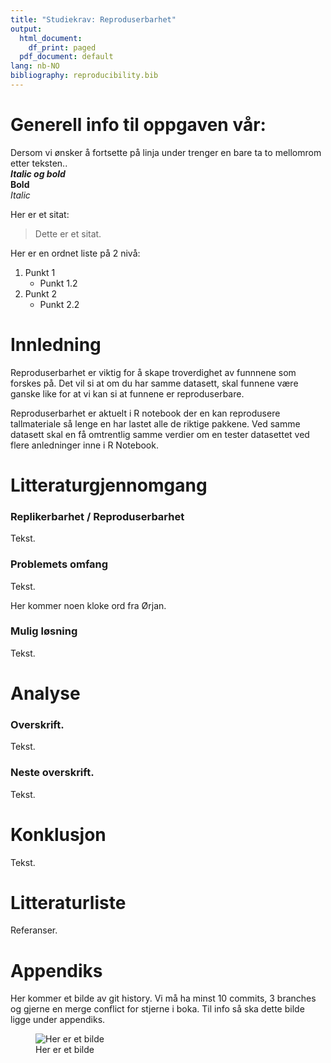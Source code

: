 ```yaml
---
title: "Studiekrav: Reproduserbarhet"
output:
  html_document:
    df_print: paged
  pdf_document: default
lang: nb-NO
bibliography: reproducibility.bib
---
```


# Generell info til oppgaven vår:  
Dersom vi ønsker å fortsette på linja under trenger en bare ta to mellomrom etter teksten..  
_**Italic og bold**_  
**Bold**  
_Italic_

Her er et sitat:  

> Dette er et sitat.

Her er en ordnet liste på  2 nivå:  

1. Punkt 1
    + Punkt 1.2
1. Punkt 2
    + Punkt 2.2

# Innledning
Reproduserbarhet er viktig for å skape troverdighet av funnnene som forskes på. Det vil si at om du har samme datasett, skal funnene være ganske like for at vi kan si at funnene er reproduserbare. 

Reproduserbarhet er aktuelt i R notebook der en kan reprodusere tallmateriale så lenge en har lastet alle de riktige pakkene. Ved samme datasett skal en få omtrentlig samme verdier om en tester datasettet ved flere anledninger inne i R Notebook.


# Litteraturgjennomgang
### Replikerbarhet / Reproduserbarhet
Tekst.

### Problemets omfang

Tekst.

Her kommer noen kloke ord fra Ørjan.

### Mulig løsning
Tekst. 

# Analyse
### Overskrift.
Tekst.

### Neste overskrift.
Tekst.

# Konklusjon
Tekst.

# Litteraturliste
Referanser.

# Appendiks
Her kommer et bilde av git history. Vi må ha minst 10 commits, 3 branches og gjerne en merge conflict for stjerne i boka. Til info så ska dette bilde ligge under appendiks. 

![Her er et bilde](Bildet.png)